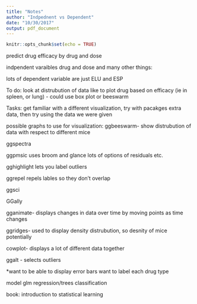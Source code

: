 ```yaml
---
title: "Notes"
author: "Indpednent vs Dependent"
date: "10/30/2017"
output: pdf_document
---
```


```r
knitr::opts_chunk$set(echo = TRUE)
```
predict drug efficacy by drug and dose 

indpendent varaibles drug and dose and many other things:

lots of dependent variable are just ELU and ESP

To do: 
look at distrubution of data
like to plot drug based on efficacy (ie in spleen, or lung) - could use box plot or beeswarm 


Tasks: 
get familiar with a different visualization, try with pacakges extra data, then try using the data we were given


possible graphs to use for visualization: 
ggbeeswarm- show distrubution of data with respect to different mice 

ggspectra 

ggpmsic uses broom and glance lots of options of residuals etc. 

gghighlight lets you label outliers 

ggrepel repels lables so they don't overlap 

ggsci 

GGally 

gganimate- displays changes in data over time by moving points as time changes 

ggridges-  used to display density distrubution, so desnity of mice potentially 

cowplot- displays a lot of different data together 

ggalt - selects outliers


*want to be able to display error bars 
want to label each drug type 

model 
glm 
regression/trees classification 


book: introduction to statistical learning